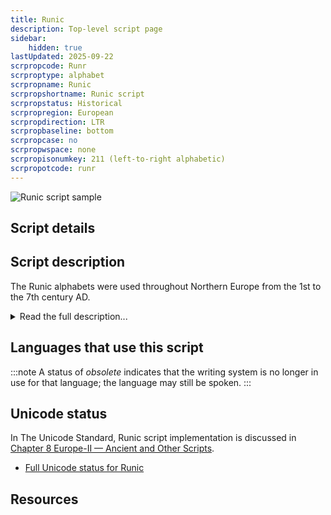 ```yaml
---
title: Runic
description: Top-level script page
sidebar:
    hidden: true
lastUpdated: 2025-09-22
scrpropcode: Runr
scrproptype: alphabet
scrpropname: Runic
scrpropshortname: Runic script
scrpropstatus: Historical
scrpropregion: European
scrpropdirection: LTR
scrpropbaseline: bottom
scrpropcase: no
scrpropwspace: none
scrpropisonumkey: 211 (left-to-right alphabetic)
scrpropotcode: runr
---
```



![Runic script sample](../images/runr-sample.png "From Wikipedia.")

## Script details

<ScriptDetails />

## Script description

The Runic alphabets were used throughout Northern Europe from the 1st to the 7th century AD.

<details>
<summary>Read the full description...</summary>There are various conflicting theories as to the runes’ origins; some scholars suggest they were developed in Denmark and spread southwards to Europe, while others suggest that they were a German invention which spread both northwards and southwards. Runic inscriptions have been found as far south as Istanbul.

Runic writing has a distinctive appearance characterized by angular letters (runes) having no horizontal lines. This is thought to be because the runes were designed to be inscribed into wood; horizontal lines would have been difficult to see against a horizontal woodgrain. The direction of writing in early inscriptions was variable, but in later inscriptions the tendency was to write from left to right. Dots were sometimes used to separate words, although spaces were generally not.

Runes were used for a number of purposes, including trade (ordering goods, stock descriptions, records of debts owed etc), personal communication, graffiti, political commentaries, and religious or magical recitations.

Runic writing went through various phases, the most well-known of which are elder futhark, younger futhark, and Rök (or short-twig) futhark. Elder futhark (also called Germanic futhark / runes) is attested from the year 150. It appears to have been developed specifically to match the phonology of the Proto-Norse language; there were twenty-four symbols each representing one sound. Over the next 700 years, the script evolved into younger futhark. This variant had only sixteen letters, and the sound/symbol relationship was less precise in that many symbols represented two or more sounds. Rök futhark was essentially the same, structurally, as younger futhark, but the shapes of the runes were different.

Runes were gradually replaced by the Latin alphabet as Christianity spread through Europe and by the 11th century had died out completely.
</details>

## Languages that use this script

:::note
A status of _obsolete_ indicates that the writing system is no longer in use for that language; the language may still be spoken.
:::

<WsList script='Runr' wsMax='5' />

## Unicode status

In The Unicode Standard, Runic script implementation is discussed in [Chapter 8 Europe-II — Ancient and Other Scripts](https://www.unicode.org/versions/latest/core-spec/chapter-8/#G26624).

- [Full Unicode status for Runic](/scrlang/unicode/runr-unicode)



## Resources

<ScriptResources detailSummary='seemore' />

